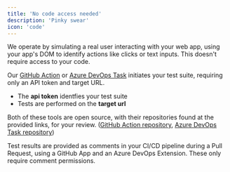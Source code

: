```yaml
---
title: 'No code access needed'
description: 'Pinky swear'
icon: 'code'
---
```


We operate by simulating a real user interacting with your web app, using your app's DOM to identify actions like clicks or text inputs. This doesn't require access to your code.

Our [GitHub Action](/quickstart-GitHub) or [Azure DevOps Task](/quickstart-Azure) initiates your test suite, requiring only an API token and target URL.
- The **api token** identfies your test suite
- Tests are performed on the **target url**

<Tip>Both of these tools are open source, with their repositories found at the provided links, for your review.
([GitHub Action repository](https://github.com/OctoMind-dev/automagically-action-execute),
[Azure DevOps Task repository](https://github.com/OctoMind-dev/automagically-azure-devops-task-execute))</Tip>
 

Test results are provided as comments in your CI/CD pipeline during a Pull Request, using a GitHub App and an Azure DevOps Extension. These only require comment permissions.